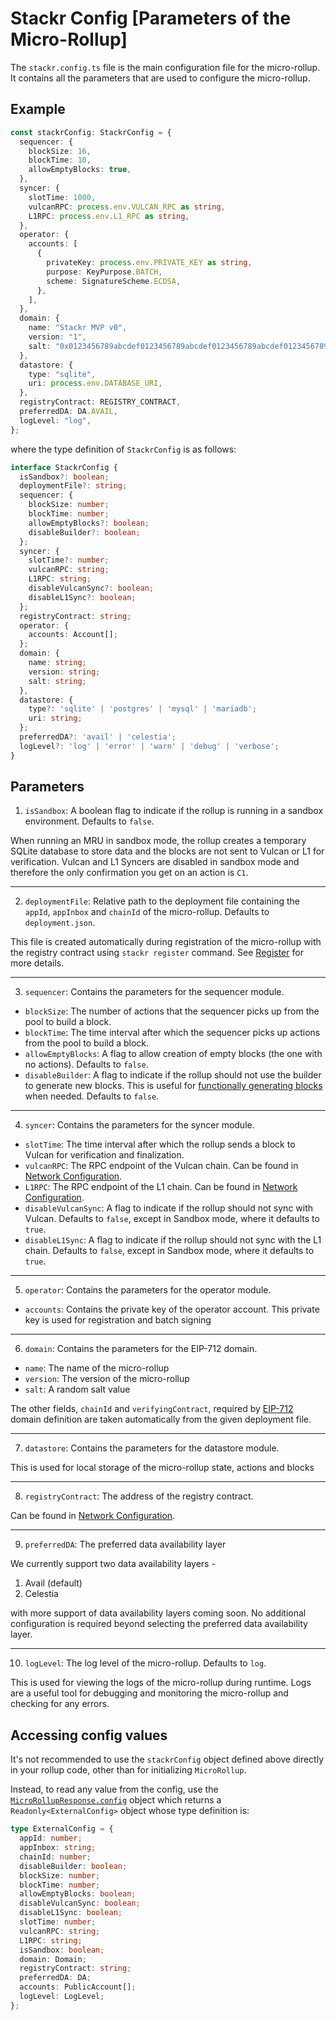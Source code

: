 # Stackr Config [Parameters of the Micro-Rollup]

The `stackr.config.ts` file is the main configuration file for the micro-rollup. It contains all the parameters that are used to configure the micro-rollup.

## Example

```ts [stackr.config.ts]
const stackrConfig: StackrConfig = {
  sequencer: {
    blockSize: 16,
    blockTime: 10,
    allowEmptyBlocks: true,
  },
  syncer: {
    slotTime: 1000,
    vulcanRPC: process.env.VULCAN_RPC as string,
    L1RPC: process.env.L1_RPC as string,
  },
  operator: {
    accounts: [
      {
        privateKey: process.env.PRIVATE_KEY as string,
        purpose: KeyPurpose.BATCH,
        scheme: SignatureScheme.ECDSA,
      },
    ],
  },
  domain: {
    name: "Stackr MVP v0",
    version: "1",
    salt: "0x0123456789abcdef0123456789abcdef0123456789abcdef0123456789abcdef",
  },
  datastore: {
    type: "sqlite",
    uri: process.env.DATABASE_URI,
  },
  registryContract: REGISTRY_CONTRACT,
  preferredDA: DA.AVAIL,
  logLevel: "log",
};
```

where the type definition of `StackrConfig` is as follows:

```ts
interface StackrConfig {
  isSandbox?: boolean;
  deploymentFile?: string;
  sequencer: {
    blockSize: number;
    blockTime: number;
    allowEmptyBlocks?: boolean;
    disableBuilder?: boolean;
  };
  syncer: {
    slotTime?: number;
    vulcanRPC: string;
    L1RPC: string;
    disableVulcanSync?: boolean;
    disableL1Sync?: boolean;
  };
  registryContract: string;
  operator: {
    accounts: Account[];
  };
  domain: {
    name: string;
    version: string;
    salt: string;
  },
  datastore: {
    type?: 'sqlite' | 'postgres' | 'mysql' | 'mariadb';
    uri: string;
  };
  preferredDA?: 'avail' | 'celestia';
  logLevel?: 'log' | 'error' | 'warn' | 'debug' | 'verbose';
}
```

## Parameters

1. `isSandbox`: A boolean flag to indicate if the rollup is running in a sandbox environment. Defaults to `false`.

When running an MRU in sandbox mode, the rollup creates a temporary SQLite database to store data and the blocks are not sent to Vulcan or L1 for verification. Vulcan and L1 Syncers are disabled in sandbox mode and therefore the only confirmation you get on an action is `C1`.

---

2. `deploymentFile`: Relative path to the deployment file containing the `appId`, `appInbox` and `chainId` of the micro-rollup. Defaults to `deployment.json`.

This file is created automatically during registration of the micro-rollup with the registry contract using `stackr register` command. See [Register](/build/cli/register) for more details.

---

3. `sequencer`: Contains the parameters for the sequencer module.

- `blockSize`: The number of actions that the sequencer picks up from the pool to build a block.
- `blockTime`: The time interval after which the sequencer picks up actions from the pool to build a block.
- `allowEmptyBlocks`: A flag to allow creation of empty blocks (the one with no actions). Defaults to `false`.
- `disableBuilder`: A flag to indicate if the rollup should not use the builder to generate new blocks. This is useful for [functionally generating blocks](/build/framework/micro-rollup-utils#sequencertick) when needed. Defaults to `false`.

---

4. `syncer`: Contains the parameters for the syncer module.

- `slotTime`: The time interval after which the rollup sends a block to Vulcan for verification and finalization.
- `vulcanRPC`: The RPC endpoint of the Vulcan chain. Can be found in [Network Configuration](/build/references/providers-and-rpc).
- `L1RPC`: The RPC endpoint of the L1 chain. Can be found in [Network Configuration](/build/references/providers-and-rpc).
- `disableVulcanSync`: A flag to indicate if the rollup should not sync with Vulcan. Defaults to `false`, except in Sandbox mode, where it defaults to `true`.
- `disableL1Sync`: A flag to indicate if the rollup should not sync with the L1 chain. Defaults to `false`, except in Sandbox mode, where it defaults to `true`.

---

5. `operator`: Contains the parameters for the operator module.

- `accounts`: Contains the private key of the operator account. This private key is used for registration and batch signing

---

6. `domain`: Contains the parameters for the EIP-712 domain.

- `name`: The name of the micro-rollup
- `version`: The version of the micro-rollup
- `salt`: A random salt value

The other fields, `chainId` and `verifyingContract`, required by [EIP-712](https://eips.ethereum.org/EIPS/eip-712) domain definition are taken automatically from the given deployment file.

---

7. `datastore`: Contains the parameters for the datastore module.

This is used for local storage of the micro-rollup state, actions and blocks

---

8. `registryContract`: The address of the registry contract.

Can be found in [Network Configuration](/build/references/providers-and-rpc).

---

9. `preferredDA`: The preferred data availability layer

We currently support two data availability layers -

1. Avail (default)
2. Celestia

with more support of data availability layers coming soon. No additional configuration is required beyond selecting the preferred data availability layer.

---

10. `logLevel`: The log level of the micro-rollup. Defaults to `log`.

This is used for viewing the logs of the micro-rollup during runtime. Logs are a useful tool for debugging and monitoring the micro-rollup and checking for any errors.


## Accessing config values

It's not recommended to use the `stackrConfig` object defined above directly in your rollup code, other than for initializing `MicroRollup`.

Instead, to read any value from the config, use the [`MicroRollupResponse.config`](/build/framework/micro-rollup-utils#config) object which returns a `Readonly<ExternalConfig>` object whose type definition is:

```ts
type ExternalConfig = {
  appId: number;
  appInbox: string;
  chainId: number;
  disableBuilder: boolean;
  blockSize: number;
  blockTime: number;
  allowEmptyBlocks: boolean;
  disableVulcanSync: boolean;
  disableL1Sync: boolean;
  slotTime: number;
  vulcanRPC: string;
  L1RPC: string;
  isSandbox: boolean;
  domain: Domain;
  registryContract: string;
  preferredDA: DA;
  accounts: PublicAccount[];
  logLevel: LogLevel;
};
```
